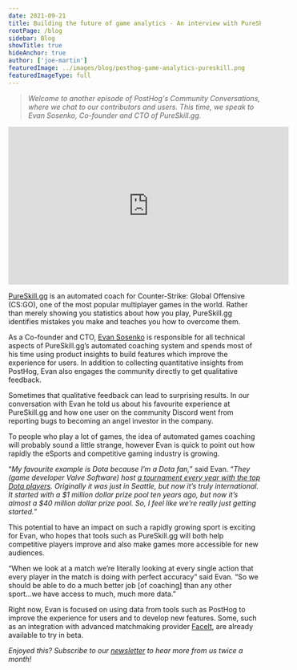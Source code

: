 ```yaml
---
date: 2021-09-21
title: Building the future of game analytics - An interview with PureSkill.gg CTO, Evan Sosenko
rootPage: /blog
sidebar: Blog
showTitle: true
hideAnchor: true
author: ['joe-martin']
featuredImage: ../images/blog/posthog-game-analytics-pureskill.png
featuredImageType: full
---
```


> _Welcome to another episode of PostHog's Community Conversations, where we chat to our contributors and users. This time, we speak to Evan Sosenko, Co-founder and CTO of PureSkill.gg._

<iframe
    width="560"
    height="315"
    src="https://www.youtube.com/embed/x1jxCJb9zII"
    title="YouTube video player"
    frameborder="0"
    allow="accelerometer; autoplay; clipboard-write; encrypted-media; gyroscope; picture-in-picture"
    allowfullscreen
></iframe>

[PureSkill.gg](https://pureskill.gg/) is an automated coach for Counter-Strike: Global Offensive (CS:GO), one of the most popular multiplayer games in the world. Rather than merely showing you statistics about how you play, PureSkill.gg identifies mistakes you make and teaches you how to overcome them.

As a Co-founder and CTO, [Evan Sosenko](https://www.linkedin.com/in/evan-sosenko-599b0483/) is responsible for all technical aspects of PureSkill.gg’s automated coaching system and spends most of his time using product insights to build features which improve the experience for users. In addition to collecting quantitative insights from PostHog, Evan also engages the community directly to get qualitative feedback.

Sometimes that qualitative feedback can lead to surprising results. In our conversation with Evan he told us about his favourite experience at PureSkill.gg and how one user on the community Discord went from reporting bugs to becoming an angel investor in the company.

To people who play a lot of games, the idea of automated games coaching will probably sound a little strange, however Evan is quick to point out how rapidly the eSports and competitive gaming industry is growing.

“_My favourite example is Dota because I’m a Dota fan,_” said Evan. “_They (game developer Valve Software) host [a tournament every year with the top Dota players](https://www.dota2.com/international/overview). Originally it was just in Seattle, but now it’s truly international. It started with a $1 million dollar prize pool ten years ago, but now it’s almost a $40 million dollar prize pool. So, I feel like we’re really just getting started._”

This potential to have an impact on such a rapidly growing sport is exciting for Evan, who hopes that tools such as PureSkill.gg will both help competitive players improve and also make games more accessible for new audiences.

“When we look at a match we’re literally looking at every single action that every player in the match is doing with perfect accuracy” said Evan. “So we should be able to do a much better job [of coaching] than any other sport...we have access to much, much more data.”

Right now, Evan is focused on using data from tools such as PostHog to improve the experience for users and to develop new features. Some, such as an integration with advanced matchmaking provider [FaceIt](https://www.faceit.com/), are already available to try in beta.

_Enjoyed this? Subscribe to our [newsletter](/newsletter) to hear more from us twice a month!_

